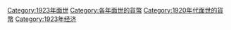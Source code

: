 [[Category:1923年面世|Category:1923年面世]]
[[Category:各年面世的貨幣|Category:各年面世的貨幣]]
[[Category:1920年代面世的貨幣|Category:1920年代面世的貨幣]]
[[Category:1923年经济|Category:1923年经济]]